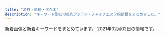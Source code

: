 ```yaml
---
title: "渋谷・原宿・代々木"
description: "キーワード別にの巨乳アジアン・チャイナエステ嬢情報をまとめました。"
---
```


新着画像と新着キーワードをまとめています。
2021年02月02日の情報です。

<DmmAffiliateIns />
<KeywordTable
  shops={
    [
    {
        "keywords": {
            "C": 19,
            "D": 24,
            "87": 8,
            "83": 4,
            "85": 4,
            "86": 12
        },
        "name": "\u68ee\u306e\u9999",
        "station": "JR\u6e0b\u8c37\u99c5\u6771\u53e3",
        "img_links": [
            "http://kokoronosato.tyo.cm/images/room2.jpg",
            "http://kokoronosato.tyo.cm/images/themes/pink/s_ranking.png",
            "http://kokoronosato.tyo.cm/photos/sites/15/2019/07/2019072809470568.jpg",
            "http://kokoronosato.tyo.cm/photos/sites/15/2020/08/2020082203150030.jpg",
            "http://kokoronosato.tyo.cm/link/esthelove88-31.jpg",
            "http://kokoronosato.tyo.cm/images/themes/pink/s_link.png",
            "http://kokoronosato.tyo.cm/photos/sites/15/2020/08/2020082203135850.jpg",
            "http://kokoronosato.tyo.cm/link/massage-de_88_31.jpg",
            "http://kokoronosato.tyo.cm/images/themes/pink/s_news.png",
            "http://kokoronosato.tyo.cm/photos/sites/15/2019/07/2019072809450776.jpg",
            "http://kokoronosato.tyo.cm/photos/sites/15/2020/08/2020082205443766.jpg",
            "http://kokoronosato.tyo.cm/images/themes/pink/no1.png",
            "http://kokoronosato.tyo.cm/photos/sites/15/2020/08/2020082205444313.jpg",
            "http://kokoronosato.tyo.cm/images/themes/pink/s_pickup.png",
            "http://kokoronosato.tyo.cm/images/themes/pink/line.png",
            "http://kokoronosato.tyo.cm/images/themes/pink/s_staff.png",
            "http://kokoronosato.tyo.cm/photos/sites/15/2019/07/2019072809445954.jpg",
            "http://menlog.net/link/menlog8831.jpg",
            "http://kokoronosato.tyo.cm/link/8831.jpg",
            "http://kokoronosato.tyo.cm/images/themes/pink/r3.jpg",
            "http://kokoronosato.tyo.cm/photos/sites/15/2020/08/2020082205444661.jpg",
            "http://kokoronosato.tyo.cm/link/walker88.jpg",
            "http://kokoronosato.tyo.cm/link/e0016.jpg",
            "http://kokoronosato.tyo.cm/link/88x31b.jpg",
            "http://kokoronosato.tyo.cm/images/room4.jpg",
            "http://kokoronosato.tyo.cm/images/room1.jpg",
            "http://kokoronosato.tyo.cm/images/themes/pink/mobile.jpg",
            "http://kokoronosato.tyo.cm/images/themes/pink/no2.png",
            "http://kokoronosato.tyo.cm/photos/sites/15/2019/07/2019072809465934.jpg",
            "http://kokoronosato.tyo.cm/images/themes/pink/s_newface.png",
            "http://kokoronosato.tyo.cm/images/room3.jpg"
        ],
        "url": "http://kokoronosato.tyo.cm/"
    },
    {
        "station": "JR\u6e0b\u8c37\u99c5\u30cf\u30c1\u516c\u53e3",
        "name": "\u9ec4\u91d1\u6d77\u5cb8",
        "url": "http://www.ogon.work/",
        "keywords": {
            "84": 30,
            "87": 14,
            "C": 55,
            "86": 13,
            "83": 14,
            "E": 7,
            "85": 13,
            "D": 21
        },
        "img_links": [
            "http://www.ogon.work/staff/sara1.jpg",
            "http://www.ogon.work/staff/yuki2.jpg",
            "http://www.ogon.work/staff/ayumi3.jpg",
            "http://www.ogon.work/staff/hana1.jpg",
            "http://www.ogon.work/staff/ayumi1.jpg",
            "http://www.ogon.work/img/s/s_qa.png",
            "http://www.ogon.work/img/bana03.jpg",
            "http://www.ogon.work/img/contentsbottom.png",
            "http://www.ogon.work/img/bana02.jpg",
            "http://www.ogon.work/staff/yuki1.jpg",
            "http://www.ogon.work/img/interior.jpg",
            "http://www.ogon.work/staff/tina1.jpg",
            "http://www.ogon.work/staff/ayumi2.jpg",
            "http://www.ogon.work/img/icon/new.jpg",
            "http://www.ogon.work/staff/momo1.jpg"
        ]
    },
    {
        "name": "\u30b9\u30ef\u30f3",
        "keywords": {},
        "station": "JR\u6e0b\u8c37\u99c5\u30cf\u30c1\u516c\u53e3",
        "url": "http://www.e-god.work/",
        "img_links": [
            "http://www.e-god.work/img/koko1.jpg",
            "http://www.e-god.work/images/line.png",
            "http://www.e-god.work/images/4.jpg",
            "http://www.e-god.work/images/interior_t.jpg",
            "http://www.e-god.work/images/news.jpg",
            "http://www.e-god.work/images/int1.jpg",
            "http://www.e-god.work/img/koko2.jpg",
            "http://www.e-god.work/images/sys1.jpg",
            "http://www.e-god.work/images/staff_t.jpg",
            "http://www.e-god.work/images/info.jpg",
            "http://www.e-god.work/images/2.jpg",
            "http://www.e-god.work/img/eri1.jpg",
            "http://www.e-god.work/images/sys2.jpg",
            "http://www.e-god.work/images/tel.jpg",
            "http://www.e-god.work/images/head.jpg",
            "http://www.e-god.work/img/zb.jpg",
            "http://www.e-god.work/images/1.jpg",
            "http://www.e-god.work/images/ais.jpg",
            "http://www.e-god.work/img/yuki1.jpg",
            "http://www.e-god.work/images/int2.jpg",
            "http://www.e-god.work/images/mobile.jpg"
        ]
    },
    {
        "station": "JR\u6e0b\u8c37\u99c5\u5bae\u76ca\u5742\u53e3",
        "img_links": [
            "http://angel.est.cm/photos/sites/23/2019/05/2019051010094748.jpg",
            "http://angel.est.cm/photos/sites/23/2019/05/2019051010094757.jpg",
            "http://angel.est.cm/img/r1.jpg",
            "http://angel.est.cm/photos/sites/23/2019/05/2019051010094797.jpg",
            "http://angel.est.cm/img/r2.jpg",
            "http://angel.est.cm/img/top.png",
            "http://angel.est.cm/img/r4.jpg",
            "http://angel.est.cm/photos/sites/23/2016/08/staff2.jpg",
            "http://angel.est.cm/photos/sites/23/2019/05/2019051010094759.jpg",
            "http://angel.est.cm/img/r3.jpg",
            "http://angel.est.cm/img/footer.png",
            "http://angel.est.cm/photos/sites/23/2018/10/2018100318475591.jpg",
            "http://angel.est.cm/photos/sites/23/2019/11/2019110102361631.jpg"
        ],
        "keywords": {
            "86": 6,
            "D": 8,
            "87": 6,
            "E": 4,
            "88": 2,
            "C": 2
        },
        "url": "http://angel.est.cm/",
        "name": "Angel"
    },
    {
        "name": "\u6ce1\u6ce1\u30d5\u30a7\u30a2\u30ea\u30fc",
        "station": "JR\u6e0b\u8c37\u99c5\u897f\u53e3",
        "keywords": {
            "85": 4,
            "D": 4,
            "F": 1,
            "88": 5,
            "86": 3,
            "E": 2,
            "C": 17,
            "87": 5
        },
        "url": "http://awaawa-fairy.work/",
        "img_links": [
            "http://awaawa-fairy.work/img/st018.png",
            "http://awaawa-fairy.work/img/st4.png",
            "http://awaawa-fairy.work/sp/img/t-t.jpg",
            "http://awaawa-fairy.work/img/st28.png",
            "http://awaawa-fairy.work/sp/img/sta29.png",
            "http://awaawa-fairy.work/sp/img/sta15.png",
            "http://awaawa-fairy.work/img/bottom.png",
            "http://awaawa-fairy.work/sp/img/tel.jpg",
            "http://awaawa-fairy.work/sp/img/sta26.png",
            "http://awaawa-fairy.work/img/st29.png",
            "http://awaawa-fairy.work/img/mo.png",
            "http://awaawa-fairy.work/img/sta15.png",
            "http://awaawa-fairy.work/img/st17.png",
            "http://awaawa-fairy.work/img/sta29.png",
            "http://awaawa-fairy.work/sp/img/p-29.png",
            "http://awaawa-fairy.work/sp/img/p-15.png",
            "http://awaawa-fairy.work/img/st017.png",
            "http://awaawa-fairy.work/img/sta18.png",
            "http://awaawa-fairy.work/sp/img/sta22.png",
            "http://awaawa-fairy.work/sp/img/t-s.jpg",
            "http://awaawa-fairy.work/sp/img/add.jpg",
            "http://awaawa-fairy.work/img/st22.png",
            "http://awaawa-fairy.work/sp/img/sys.jpg",
            "http://awaawa-fairy.work/sp/img/sta18.png",
            "http://awaawa-fairy.work/img/sta28.png",
            "http://awaawa-fairy.work/img/sta22.png",
            "http://awaawa-fairy.work/sp/img/pic.jpg",
            "http://awaawa-fairy.work/sp/img/t-o.jpg",
            "http://awaawa-fairy.work/img/st15.png",
            "http://awaawa-fairy.work/sp/img/info.jpg",
            "http://awaawa-fairy.work/sp/img/t-r.jpg",
            "http://awaawa-fairy.work/img/st26.png",
            "http://awaawa-fairy.work/img/nos.png",
            "http://awaawa-fairy.work/img/sta27.png",
            "http://awaawa-fairy.work/sp/img/pc.jpg",
            "http://awaawa-fairy.work/img/st27.png",
            "http://awaawa-fairy.work/sp/img/tit.jpg",
            "http://awaawa-fairy.work/img/sta17.png",
            "http://awaawa-fairy.work/sp/img/line.jpg",
            "http://awaawa-fairy.work/img/head.png",
            "http://awaawa-fairy.work/sp/img/sta28.png",
            "http://awaawa-fairy.work/sp/img/botton.jpg",
            "http://awaawa-fairy.work/sp/img/time.jpg",
            "http://awaawa-fairy.work/img/sta26.png",
            "http://awaawa-fairy.work/img/st18.png",
            "http://awaawa-fairy.work/sp/img/mv.jpg",
            "http://awaawa-fairy.work/sp/img/t-a.jpg",
            "http://awaawa-fairy.work/sp/img/sta27.png",
            "http://awaawa-fairy.work/sp/img/sta17.png",
            "http://awaawa-fairy.work/sp/img/p-27.png",
            "http://awaawa-fairy.work/sp/img/p-26.png"
        ]
    },
    {
        "url": "http://www.kaede-es.club/",
        "station": "JR\u4ee3\u3005\u6728\u99c5",
        "name": "\u6953",
        "keywords": {},
        "img_links": [
            "http://www.kaede-es.club/images/index-tiba_02.jpg",
            "http://www.kaede-es.club/images/staff/miki.jpg",
            "http://www.kaede-es.club/images/shop/DSC_0998-199x300.jpg",
            "http://www.kaede-es.club/images/t-off-ico.jpg",
            "http://www.kaede-es.club/images/shop/DSC_0086-300x199.jpg",
            "http://www.kaede-es.club/psd/off32.jpg",
            "http://www.kaede-es.club/images/nav/nav-staff.jpg",
            "http://www.kaede-es.club/images/index-tiba_09.jpg",
            "http://www.kaede-es.club/images/staff/2/momo.jpg",
            "http://www.kaede-es.club/images/index-tiba_04.jpg",
            "http://www.kaede-es.club/images/staff/6.jpg",
            "http://www.kaede-es.club/images/shop/DSC_0087-221x300.jpg",
            "http://www.kaede-es.club/psd/off2-1.jpg",
            "http://www.kaede-es.club/images/20200928173241.png",
            "http://www.kaede-es.club/images/index-tiba_10.jpg",
            "http://www.kaede-es.club/images/staff/4/yuyu2.jpg",
            "http://www.kaede-es.club/images/staff/4/sati.jpg",
            "http://www.kaede-es.club/images/nav/nav-job.jpg",
            "http://www.kaede-es.club/images/staff/2/miki.jpg",
            "http://www.kaede-es.club/images/index-tiba_13.jpg",
            "http://www.kaede-es.club/images/staff/neinei2.jpg",
            "http://www.kaede-es.club/images/nav/nav-sys.jpg",
            "http://www.kaede-es.club/images/staff/emi.jpg",
            "http://www.kaede-es.club/css/2.jpeg",
            "http://www.kaede-es.club/images/staff/2/nana.jpg"
        ]
    },
    {
        "img_links": [
            "http://www.aixin.co.jp/images/price/tokusen.jpg",
            "http://www.aixin.co.jp/images/staff/mika2/1.png",
            "http://www.aixin.co.jp/images/staff/ruri2/ruri2.png",
            "http://www.aixin.co.jp/images/staff/miya/miya.jpg",
            "http://www.aixin.co.jp/images/staff/miharu/miharu.png",
            "http://www.aixin.co.jp/images/staff/ayaka/ayaka.jpg",
            "http://www.aixin.co.jp/images/top_pic/top2.jpg",
            "http://www.aixin.co.jp/images/costume/7.png",
            "http://www.aixin.co.jp/images/staff/yuzu/yuzu.jpg",
            "http://www.aixin.co.jp/images/staff/ruru2/2.jpg",
            "http://www.aixin.co.jp/images/staff/yuzu/2.jpg",
            "http://www.aixin.co.jp/images/price/aroma.jpg",
            "http://www.aixin.co.jp/images/staff/haruka2/haruka2.png",
            "http://www.aixin.co.jp/images/staff/mika2/2.png",
            "http://www.aixin.co.jp/images/staff/koko/koko.png",
            "http://www.aixin.co.jp/images/costume/6.png",
            "http://www.aixin.co.jp/images/top/top.jpg",
            "http://www.aixin.co.jp/images/costume/2.png",
            "http://www.aixin.co.jp/images/staff/ruru2/ruru2.jpg",
            "http://www.aixin.co.jp/images/staff/mirai/mirai.png",
            "http://www.aixin.co.jp/images/costume/1.png",
            "http://www.aixin.co.jp/images/wanted/wanted.png",
            "http://www.aixin.co.jp/images/staff/mimi2/mimi2.png",
            "http://www.aixin.co.jp/images/costume/3.png",
            "http://www.aixin.co.jp/images/price/long.jpg",
            "http://www.aixin.co.jp/images/staff/mika2/mika2.png",
            "http://www.aixin.co.jp/images/staff/aki/aki.png",
            "http://www.aixin.co.jp/images/staff/rara/rara.png",
            "http://www.aixin.co.jp/images/price/hirou.jpg",
            "http://www.aixin.co.jp/images/staff/miki/miki.jpg",
            "http://www.aixin.co.jp/images/staff/eri/eri.png",
            "http://www.aixin.co.jp/images/staff/chiemi/chiemi.jpg",
            "http://www.aixin.co.jp/images/staff/miki/2.jpg",
            "http://www.aixin.co.jp/images/staff/akane/akane.png",
            "http://www.aixin.co.jp/images/staff/miya/1.jpg",
            "http://www.aixin.co.jp/images/staff/ayaka/1.jpg",
            "http://www.aixin.co.jp/images/staff/ran/ran.png",
            "http://www.aixin.co.jp/images/staff/yui2/yui2.png",
            "http://www.aixin.co.jp/images/costume/4.png",
            "http://www.aixin.co.jp/images/map/google.png"
        ],
        "station": "JR\u6e0b\u8c37\u99c5",
        "url": "http://www.aixin.co.jp/",
        "keywords": {},
        "name": "\u30a2\u30a4\u30b7\u30f3"
    }
]
}
/>
<DmmAffiliateScript />
